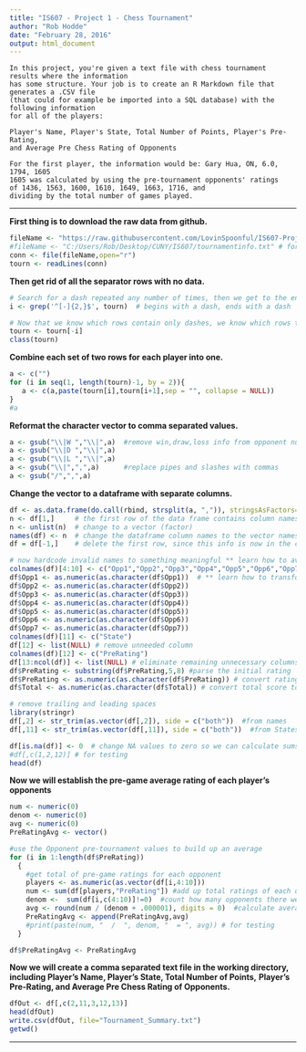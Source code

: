 ```yaml
---
title: "IS607 - Project 1 - Chess Tournament"
author: "Rob Hodde"
date: "February 28, 2016"
output: html_document
---
```


```
In this project, you're given a text file with chess tournament results where the information
has some structure. Your job is to create an R Markdown file that generates a .CSV file 
(that could for example be imported into a SQL database) with the following information 
for all of the players:

Player's Name, Player's State, Total Number of Points, Player's Pre-Rating,
and Average Pre Chess Rating of Opponents

For the first player, the information would be: Gary Hua, ON, 6.0, 1794, 1605
1605 was calculated by using the pre-tournament opponents' ratings 
of 1436, 1563, 1600, 1610, 1649, 1663, 1716, and
dividing by the total number of games played.

```   

---------

__First thing is to download the raw data from github.__   
  
```r
fileName <- "https://raw.githubusercontent.com/LovinSpoonful/IS607-Project1/219c0bf7b88b9021b7bb633c253873a0a13266c0/tournamentinfo.txt"
#fileName <- "C:/Users/Rob/Desktop/CUNY/IS607/tournamentinfo.txt" # for testing
conn <- file(fileName,open="r")
tourn <- readLines(conn)

```

__Then get rid of all the separator rows with no data.__

```r

# Search for a dash repeated any number of times, then we get to the end of the line
i <- grep('^[-]{2,}$', tourn)  # begins with a dash, ends with a dash

# Now that we know which rows contain only dashes, we know which rows to remove
tourn <- tourn[-i]
class(tourn)

```


__Combine each set of two rows for each player into one.__

```r
a <- c("") 
for (i in seq(1, length(tourn)-1, by = 2)){
   a <- c(a,paste(tourn[i],tourn[i+1],sep = "", collapse = NULL))
}
#a
```

__Reformat the character vector to comma separated values.__

```r

a <- gsub("\\|W ","\\|",a)  #remove win,draw,loss info from opponent number field
a <- gsub("\\|D ","\\|",a)
a <- gsub("\\|L ","\\|",a)
a <- gsub("\\|",",",a)      #replace pipes and slashes with commas
a <- gsub("/",",",a)

```

__Change the vector to a dataframe with separate columns.__

```r

df <- as.data.frame(do.call(rbind, strsplit(a, ",")), stringsAsFactors=FALSE)
n <- df[1,]     # the first row of the data frame contains column names
n <- unlist(n)  # change to a vector (factor)
names(df) <- n  # change the dataframe column names to the vector names
df = df[-1,]    # delete the first row, since this info is now in the column names

# now hardcode invalid names to something meaningful ** learn how to avoid this
colnames(df)[4:10] <- c("Opp1","Opp2","Opp3","Opp4","Opp5","Opp6","Opp7")
df$Opp1 <- as.numeric(as.character(df$Opp1))  # ** learn how to transform a range of columns
df$Opp2 <- as.numeric(as.character(df$Opp2))
df$Opp3 <- as.numeric(as.character(df$Opp3))
df$Opp4 <- as.numeric(as.character(df$Opp4))
df$Opp5 <- as.numeric(as.character(df$Opp5))
df$Opp6 <- as.numeric(as.character(df$Opp6))
df$Opp7 <- as.numeric(as.character(df$Opp7))
colnames(df)[11] <- c("State")
df[12] <- list(NULL) # remove unneeded column
colnames(df)[12] <- c("PreRating")
df[13:ncol(df)] <- list(NULL) # eliminate remaining unnecessary columns
df$PreRating <- substring(df$PreRating,5,8) #parse the initial rating
df$PreRating <- as.numeric(as.character(df$PreRating)) # convert rating to number
df$Total <- as.numeric(as.character(df$Total)) # convert total score to number

# remove trailing and leading spaces
library(stringr)
df[,2] <- str_trim(as.vector(df[,2]), side = c("both"))  #from names
df[,11] <- str_trim(as.vector(df[,11]), side = c("both"))  #from States

df[is.na(df)] <- 0  # change NA values to zero so we can calculate sums
#df[,c(1,2,12)] # for testing
head(df)

```

__Now we will establish the pre-game average rating of each player's opponents__

```r

num <- numeric(0)
denom <- numeric(0)
avg <- numeric(0)
PreRatingAvg <- vector()

#use the Opponent pre-tournament values to build up an average
for (i in 1:length(df$PreRating))
  {
    #get total of pre-game ratings for each opponent
    players <- as.numeric(as.vector(df[i,4:10]))
    num <- sum(df[players,"PreRating"]) #add up total ratings of each opponent
    denom <-  sum(df[i,c(4:10)]!=0)  #count how many opponents there were
    avg <- round(num / (denom + .000001), digits = 0)  #calculate average rating of all opponents.    
    PreRatingAvg <- append(PreRatingAvg,avg)
    #print(paste(num, "  /  ", denom, "  = ", avg)) # for testing
  }

df$PreRatingAvg <- PreRatingAvg

```

__Now we will create a comma separated text file in the working directory,__
__including Player's Name, Player's State, Total Number of Points,__ 
__Player's Pre-Rating, and Average Pre Chess Rating of Opponents.__

```r

dfOut <- df[,c(2,11,3,12,13)]
head(dfOut)
write.csv(dfOut, file="Tournament_Summary.txt")
getwd()

```

---------















